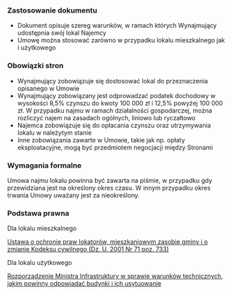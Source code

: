 ### Zastosowanie dokumentu
- Dokument opisuje szereg warunków, w ramach których Wynajmujący udostępnia swój lokal Najemcy 
- Umowę można stosować zarówno w przypadku lokalu mieszkalnego jak i użytkowego

### Obowiązki stron
- Wynajmujący zobowiązuje się dostosować lokal do przeznaczenia opisanego w Umowie
- Wynajmujący zobowiązany jest odprowadzać podatek dochodowy w wysokości 8,5% czynszu do kwoty 100 000 zł i 12,5% powyżej 100 000 zł. W przypadku najmu w ramach działalności gospodarczej, można rozliczyć najem na zasadach ogólnych, liniowo lub ryczałtowo
- Najemca zobowiązuje się do opłacania czynszu oraz utrzymywania lokalu w należytym stanie
- Inne zobowiązania zawarte w Umowie, takie jak np. opłaty eksploatacyjne, mogą być przedmiotem negocjacji między Stronami

### Wymagania formalne
Umowa najmu lokalu powinna być zawarta na piśmie, w przypadku gdy przewidziana jest na określony okres czasu.
W innym przypadku okres trwania Umowy uważany jest za nieokreślony.

### Podstawa prawna
Dla lokalu mieszkalnego

[Ustawa o ochronie praw lokatorów, mieszkaniowym zasobie gminy i o zmianie Kodeksu cywilnego (Dz. U. 2001 Nr 71 poz. 733)](https://onet.pl)

Dla lokalu użytkowego

[Rozporządzenie Ministra Infrastruktury w sprawie warunków technicznych, jakim powinny odpowiadać budynki i ich usytuowanie](https://onet.pl)